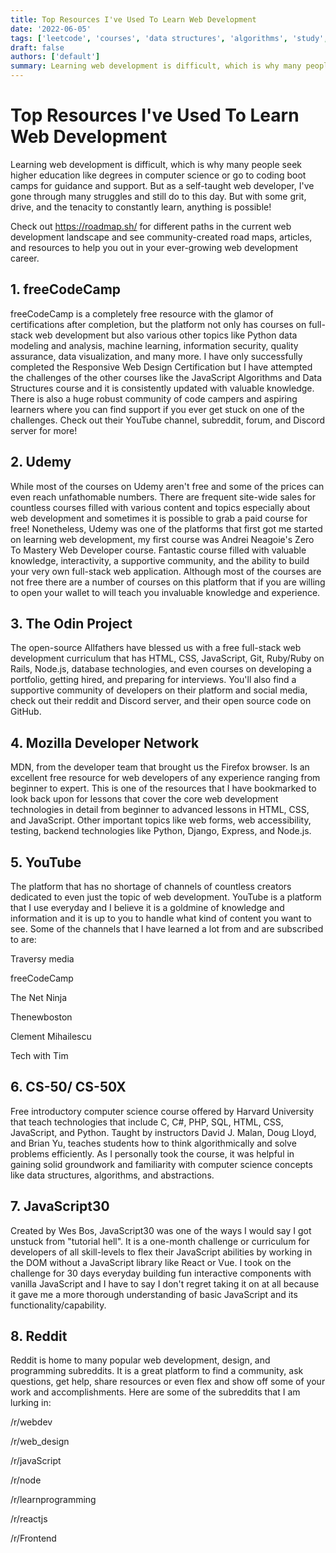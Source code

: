 ```yaml
---
title: Top Resources I've Used To Learn Web Development
date: '2022-06-05'
tags: ['leetcode', 'courses', 'data structures', 'algorithms', 'study', 'resource', 'web-dev']
draft: false
authors: ['default']
summary: Learning web development is difficult, which is why many people seek higher education like degrees in computer science or go to coding boot camps for guidance and support. But as a self-taught web developer, I've gone through many struggles and still do to this day. But with some grit, drive, and the tenacity to constantly learn, anything is possible! Check out some of the resources that I've used and bookmarked to learn and will continue to utilize everyday.
---
```


# Top Resources I've Used To Learn Web Development

Learning web development is difficult, which is why many people seek higher education like degrees in computer science or go to coding boot camps for guidance and support. But as a self-taught web developer, I've gone through many struggles and still do to this day. But with some grit, drive, and the tenacity to constantly learn, anything is possible!

Check out https://roadmap.sh/ for different paths in the current web development landscape and see community-created road maps, articles, and resources to help you out in your ever-growing web development career.

## 1. freeCodeCamp

freeCodeCamp is a completely free resource with the glamor of certifications after completion, but the platform not only has courses on full-stack web development but also various other topics like Python data modeling and analysis, machine learning, information security, quality assurance, data visualization, and many more. I have only successfully completed the Responsive Web Design Certification but I have attempted the challenges of the other courses like the JavaScript Algorithms and Data Structures course and it is consistently updated with valuable knowledge. There is also a huge robust community of code campers and aspiring learners where you can find support if you ever get stuck on one of the challenges. Check out their YouTube channel, subreddit, forum, and Discord server for more!

## 2. Udemy

While most of the courses on Udemy aren't free and some of the prices can even reach unfathomable numbers. There are frequent site-wide sales for countless courses filled with various content and topics especially about web development and sometimes it is possible to grab a paid course for free! Nonetheless, Udemy was one of the platforms that first got me started on learning web development, my first course was Andrei Neagoie's Zero To Mastery Web Developer course. Fantastic course filled with valuable knowledge, interactivity, a supportive community, and the ability to build your very own full-stack web application. Although most of the courses are not free there are a number of courses on this platform that if you are willing to open your wallet to will teach you invaluable knowledge and experience.

## 3. The Odin Project

The open-source Allfathers have blessed us with a free full-stack web development curriculum that has HTML, CSS, JavaScript, Git, Ruby/Ruby on Rails, Node.js, database technologies, and even courses on developing a portfolio, getting hired, and preparing for interviews. You'll also find a supportive community of developers on their platform and social media, check out their reddit and Discord server, and their open source code on GitHub.

## 4. Mozilla Developer Network

MDN, from the developer team that brought us the Firefox browser. Is an excellent free resource for web developers of any experience ranging from beginner to expert. This is one of the resources that I have bookmarked to look back upon for lessons that cover the core web development technologies in detail from beginner to advanced lessons in HTML, CSS, and JavaScript. Other important topics like web forms, web accessibility, testing, backend technologies like Python, Django, Express, and Node.js.

## 5. YouTube

The platform that has no shortage of channels of countless creators dedicated to even just the topic of web development. YouTube is a platform that I use everyday and I believe it is a goldmine of knowledge and information and it is up to you to handle what kind of content you want to see. Some of the channels that I have learned a lot from and are subscribed to are:

Traversy media

freeCodeCamp

The Net Ninja

Thenewboston

Clement Mihailescu

Tech with Tim

## 6. CS-50/ CS-50X

Free introductory computer science course offered by Harvard University that teach technologies that include C, C#, PHP, SQL, HTML, CSS, JavaScript, and Python. Taught by instructors David J. Malan, Doug Lloyd, and Brian Yu, teaches students how to think algorithmically and solve problems efficiently. As I personally took the course, it was helpful in gaining solid groundwork and familiarity with computer science concepts like data structures, algorithms, and abstractions.

## 7. JavaScript30

Created by Wes Bos, JavaScript30 was one of the ways I would say I got unstuck from "tutorial hell". It is a one-month challenge or curriculum for developers of all skill-levels to flex their JavaScript abilities by working in the DOM without a JavaScript library like React or Vue. I took on the challenge for 30 days everyday building fun interactive components with vanilla JavaScript and I have to say I don't regret taking it on at all because it gave me a more thorough understanding of basic JavaScript and its functionality/capability.

## 8. Reddit

Reddit is home to many popular web development, design, and programming subreddits. It is a great platform to find a community, ask questions, get help, share resources or even flex and show off some of your work and accomplishments. Here are some of the subreddits that I am lurking in:

/r/webdev

/r/web_design

/r/javaScript

/r/node

/r/learnprogramming

/r/reactjs

/r/Frontend
